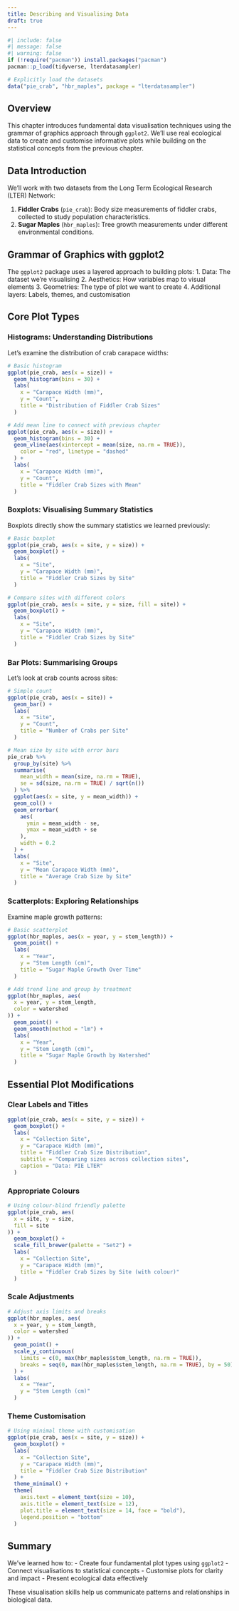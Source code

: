 ```yaml
---
title: Describing and Visualising Data
draft: true
---
```


```r
#| include: false
#| message: false
#| warning: false
if (!require("pacman")) install.packages("pacman")
pacman::p_load(tidyverse, lterdatasampler)

# Explicitly load the datasets
data("pie_crab", "hbr_maples", package = "lterdatasampler")
```

## Overview

This chapter introduces fundamental data visualisation techniques using the grammar of graphics approach through `ggplot2`. We'll use real ecological data to create and customise informative plots while building on the statistical concepts from the previous chapter.

## Data Introduction

We'll work with two datasets from the Long Term Ecological Research (LTER) Network:

1. **Fiddler Crabs** (`pie_crab`): Body size measurements of fiddler crabs, collected to study population characteristics.
2. **Sugar Maples** (`hbr_maples`): Tree growth measurements under different environmental conditions.

## Grammar of Graphics with ggplot2

The `ggplot2` package uses a layered approach to building plots:
1. Data: The dataset we're visualising
2. Aesthetics: How variables map to visual elements
3. Geometries: The type of plot we want to create
4. Additional layers: Labels, themes, and customisation

## Core Plot Types

### Histograms: Understanding Distributions

Let's examine the distribution of crab carapace widths:

```r
# Basic histogram
ggplot(pie_crab, aes(x = size)) +
  geom_histogram(bins = 30) +
  labs(
    x = "Carapace Width (mm)",
    y = "Count",
    title = "Distribution of Fiddler Crab Sizes"
  )

# Add mean line to connect with previous chapter
ggplot(pie_crab, aes(x = size)) +
  geom_histogram(bins = 30) +
  geom_vline(aes(xintercept = mean(size, na.rm = TRUE)),
    color = "red", linetype = "dashed"
  ) +
  labs(
    x = "Carapace Width (mm)",
    y = "Count",
    title = "Fiddler Crab Sizes with Mean"
  )
```

### Boxplots: Visualising Summary Statistics

Boxplots directly show the summary statistics we learned previously:

```r
# Basic boxplot
ggplot(pie_crab, aes(x = site, y = size)) +
  geom_boxplot() +
  labs(
    x = "Site",
    y = "Carapace Width (mm)",
    title = "Fiddler Crab Sizes by Site"
  )

# Compare sites with different colors
ggplot(pie_crab, aes(x = site, y = size, fill = site)) +
  geom_boxplot() +
  labs(
    x = "Site",
    y = "Carapace Width (mm)",
    title = "Fiddler Crab Sizes by Site"
  )
```

### Bar Plots: Summarising Groups

Let's look at crab counts across sites:

```r
# Simple count
ggplot(pie_crab, aes(x = site)) +
  geom_bar() +
  labs(
    x = "Site",
    y = "Count",
    title = "Number of Crabs per Site"
  )

# Mean size by site with error bars
pie_crab %>%
  group_by(site) %>%
  summarise(
    mean_width = mean(size, na.rm = TRUE),
    se = sd(size, na.rm = TRUE) / sqrt(n())
  ) %>%
  ggplot(aes(x = site, y = mean_width)) +
  geom_col() +
  geom_errorbar(
    aes(
      ymin = mean_width - se,
      ymax = mean_width + se
    ),
    width = 0.2
  ) +
  labs(
    x = "Site",
    y = "Mean Carapace Width (mm)",
    title = "Average Crab Size by Site"
  )
```

### Scatterplots: Exploring Relationships

Examine maple growth patterns:

```r
# Basic scatterplot
ggplot(hbr_maples, aes(x = year, y = stem_length)) +
  geom_point() +
  labs(
    x = "Year",
    y = "Stem Length (cm)",
    title = "Sugar Maple Growth Over Time"
  )

# Add trend line and group by treatment
ggplot(hbr_maples, aes(
  x = year, y = stem_length,
  color = watershed
)) +
  geom_point() +
  geom_smooth(method = "lm") +
  labs(
    x = "Year",
    y = "Stem Length (cm)",
    title = "Sugar Maple Growth by Watershed"
  )
```

## Essential Plot Modifications

### Clear Labels and Titles

```r
ggplot(pie_crab, aes(x = site, y = size)) +
  geom_boxplot() +
  labs(
    x = "Collection Site",
    y = "Carapace Width (mm)",
    title = "Fiddler Crab Size Distribution",
    subtitle = "Comparing sizes across collection sites",
    caption = "Data: PIE LTER"
  )
```

### Appropriate Colours

```r
# Using colour-blind friendly palette
ggplot(pie_crab, aes(
  x = site, y = size,
  fill = site
)) +
  geom_boxplot() +
  scale_fill_brewer(palette = "Set2") +
  labs(
    x = "Collection Site",
    y = "Carapace Width (mm)",
    title = "Fiddler Crab Sizes by Site (with colour)"
  )
```

### Scale Adjustments

```r
# Adjust axis limits and breaks
ggplot(hbr_maples, aes(
  x = year, y = stem_length,
  color = watershed
)) +
  geom_point() +
  scale_y_continuous(
    limits = c(0, max(hbr_maples$stem_length, na.rm = TRUE)),
    breaks = seq(0, max(hbr_maples$stem_length, na.rm = TRUE), by = 50)
  ) +
  labs(
    x = "Year",
    y = "Stem Length (cm)"
  )
```

### Theme Customisation

```r
# Using minimal theme with customisation
ggplot(pie_crab, aes(x = site, y = size)) +
  geom_boxplot() +
  labs(
    x = "Collection Site",
    y = "Carapace Width (mm)",
    title = "Fiddler Crab Size Distribution"
  ) +
  theme_minimal() +
  theme(
    axis.text = element_text(size = 10),
    axis.title = element_text(size = 12),
    plot.title = element_text(size = 14, face = "bold"),
    legend.position = "bottom"
  )
```

## Summary

We've learned how to:
- Create four fundamental plot types using `ggplot2`
- Connect visualisations to statistical concepts
- Customise plots for clarity and impact
- Present ecological data effectively

These visualisation skills help us communicate patterns and relationships in biological data.
